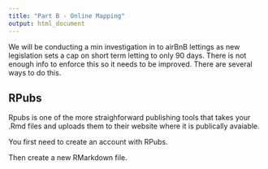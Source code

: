 ```yaml
---
title: "Part B - Online Mapping"
output: html_document
---
```

We will be conducting a min investigation in to airBnB lettings as new legislation sets a cap on short term letting to only 90 days. There is not enough info to enforce this so it needs to be improved. There are several ways to do this.

## RPubs

Rpubs is one of the more straighforward publishing tools that takes your .Rmd files and uploads them to their website where it is publically avaiable. 

You first need to create an account with RPubs.

Then create a new RMarkdown file.
